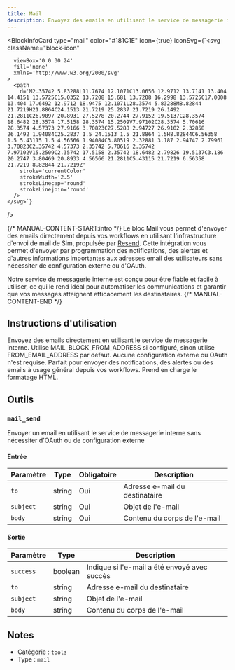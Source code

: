 ```yaml
---
title: Mail
description: Envoyez des emails en utilisant le service de messagerie interne
---
```



<BlockInfoCard 
  type="mail"
  color="#181C1E"
  icon={true}
  iconSvg={`<svg className="block-icon"
      
      
      
      viewBox='0 0 30 24'
      fill='none'
      xmlns='http://www.w3.org/2000/svg'
    >
      <path
        d='M2.35742 5.83288L11.7674 12.1071C13.0656 12.9712 13.7141 13.404 14.4151 13.5725C15.0352 13.7208 15.681 13.7208 16.2998 13.5725C17.0008 13.404 17.6492 12.9712 18.9475 12.1071L28.3574 5.83288M8.82844 21.7219H21.8864C24.1513 21.7219 25.2837 21.7219 26.1492 21.2811C26.9097 20.8931 27.5278 20.2744 27.9152 19.5137C28.3574 18.6482 28.3574 17.5158 28.3574 15.2509V7.97102C28.3574 5.70616 28.3574 4.57373 27.9166 3.70823C27.5288 2.94727 26.9102 2.32858 26.1492 1.94084C25.2837 1.5 24.1513 1.5 21.8864 1.5H8.82844C6.56358 1.5 5.43115 1.5 4.56566 1.94084C3.80519 2.32881 3.187 2.94747 2.79961 3.70823C2.35742 4.57373 2.35742 5.70616 2.35742 7.97102V15.2509C2.35742 17.5158 2.35742 18.6482 2.79826 19.5137C3.186 20.2747 3.80469 20.8933 4.56566 21.2811C5.43115 21.7219 6.56358 21.7219 8.82844 21.7219Z'
        stroke='currentColor'
        strokeWidth='2.5'
        strokeLinecap='round'
        strokeLinejoin='round'
      />
    </svg>`}
/>

{/* MANUAL-CONTENT-START:intro */}
Le bloc Mail vous permet d'envoyer des emails directement depuis vos workflows en utilisant l'infrastructure d'envoi de mail de Sim, propulsée par [Resend](https://resend.com/). Cette intégration vous permet d'envoyer par programmation des notifications, des alertes et d'autres informations importantes aux adresses email des utilisateurs sans nécessiter de configuration externe ou d'OAuth.

Notre service de messagerie interne est conçu pour être fiable et facile à utiliser, ce qui le rend idéal pour automatiser les communications et garantir que vos messages atteignent efficacement les destinataires.
{/* MANUAL-CONTENT-END */}

## Instructions d'utilisation

Envoyez des emails directement en utilisant le service de messagerie interne. Utilise MAIL_BLOCK_FROM_ADDRESS si configuré, sinon utilise FROM_EMAIL_ADDRESS par défaut. Aucune configuration externe ou OAuth n'est requise. Parfait pour envoyer des notifications, des alertes ou des emails à usage général depuis vos workflows. Prend en charge le formatage HTML.

## Outils

### `mail_send`

Envoyer un email en utilisant le service de messagerie interne sans nécessiter d'OAuth ou de configuration externe

#### Entrée

| Paramètre | Type | Obligatoire | Description |
| --------- | ---- | ---------- | ----------- |
| `to` | string | Oui | Adresse e-mail du destinataire |
| `subject` | string | Oui | Objet de l'e-mail |
| `body` | string | Oui | Contenu du corps de l'e-mail |

#### Sortie

| Paramètre | Type | Description |
| --------- | ---- | ----------- |
| `success` | boolean | Indique si l'e-mail a été envoyé avec succès |
| `to` | string | Adresse e-mail du destinataire |
| `subject` | string | Objet de l'e-mail |
| `body` | string | Contenu du corps de l'e-mail |

## Notes

- Catégorie : `tools`
- Type : `mail`
